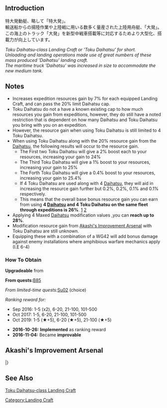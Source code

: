 {{EquipmentInfo|193}}

==Introduction==
特大発動艇、略して「特大発」。<br>
輸送船からの揚陸作業や上陸戦に用いる数多く量産された上陸用舟艇、「大発」。<br>
この海上のトラック「大発」を新型中戦車搭載等に対応するためより大型化、搭載力が向上しています。

''Toku Daihatsu-class Landing Craft or 'Toku Daihatsu' for short.''<br>
''Unloading and landing operations made use of great numbers of these mass produced 'Daihatsu' landing craft.''<br>
''The maritime truck 'Daihatsu' was increased in size to accommodate the new medium tank.''

==Notes==
*Increases expedition resources gain by 7% for each equipped Landing Craft, and can pass the 20% limit Daihatsu cap. 
*Toku Daihatsu do not a have a known existing cap to how much resources you gain from expeditions, however, they do still have a noted restriction that is dependent on how many Daihatsu and Toku Daihatsu you bring with you on an expedition.
* However, the resource gain when using Toku Daihatsu is still limited to 4 Toku Daihatsu.
* When using Toku Daihatsu along with the 20% resource gain from the [[Daihatsu]], the following results will occur to the resource gain.
**The First two Toku Daihatsu will give a 2% boost each to your resources, increasing your gain to 24%
**The Third Toku Daihatsu will give a 1% boost to your resources, increasing your gain to 25%
**The Forth Toku Daihatsu will give a 0.4% boost to your resources, increasing your gain to 25.4%
**If 4 Toku Daihatsu are used along with 4 [[Daihatsu]], they will aid in increasing the resource gain further but 0.2%, 0.2%, 0.1% and 0.1% respectively.
** This means that the overall base bonus resource gain you can earn from using '''4 [[Daihatsu]] and 4 Toku Daihatsu on the same fleet through expeditions is 26%'''. [https://twitter.com/Ex_witch/status/796644525317890048] [https://twitter.com/Ex_witch/status/797446805847822341]
*Applying 4 Maxed [[Daihatsu]] modification values ,you can '''reach up to 28%'''.
*Modification resource gain from [[Akashi's Improvement Arsenal]] with Toku Daihatsu are still unknown.
* Equipping these with a combination of a WG42 will add bonus damage against enemy installations where amphibious warfare mechanics apply (I.E 6-4)


<div class="mw-collapsible"><h3>How To Obtain</h3>
<div class="mw-collapsible-content">
'''Upgradeable''' from {{Equipment/Link|Daihatsu Landing Craft}}

'''From quests: '''[[Quests#B85|B85]]

''From limited-time quests: ''[[Quests/Seasonal#Su02|Su02]] (choice)

''Ranking reward for:''
* Sep 2016: 1-5 (x2), 6-20, 21-100, 101-500
* Oct 2017: 1-5, 6-20, 21-100, 101-500
* Oct 2019: 1-5 (★+5), 6-20 (★+5), 21-100 (★+5)

</div></div>


<div class="mw-collapsible><h3>Updates History</h3>
<div class="mw-collapsible-content>
* '''2016-10-26:''' '''Implemented''' as ranking reward
* '''2016-11-04:''' Became '''improvable'''
</div></div>

==Akashi's Improvement Arsenal==
{{AkashiWorkshop}}
{{AkashiWorkshopLine
|Name={{PAGENAME}}
|ItemType=LandingCraft
|Fuel=70
|Ammo=80
|Steel=120
|Baux=30
|Mats0-5=3/5
|Mats6-9=4/8
|Mats10=-
|Screws0-5=2/3
|Screws6-9=4/6
|Screws10=-
|EquipConsume0-5=2x{{Drum|Drum Canister}}
|EquipConsume6-9=1x{{LandingCraft|Daihatsu-class Landing Craft}}
|EquipConsume10=-
|Sun=K<br>&nbsp;
|Mon=K<br>&nbsp;
|Tue=K<br>&nbsp;
|Wed=&nbsp;<br>A
|Thu=&nbsp;<br>A
|Fri=&nbsp;<br>A
|Sat=K<br>&nbsp;
|2ndShip=[[Kinu#Second Upgrade|Kinu Kai Ni]]<br>[[Akitsu Maru]]
|Notes=
}}
|}

==See Also==
[[wikipedia:Toku Daihatsu-class landing craft|Toku Daihatsu-class Landing Craft]]
{{Equipmentlist}}
[[Category:Landing Craft]]